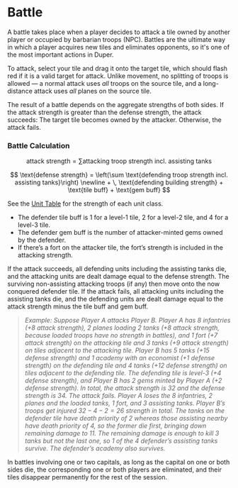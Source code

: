 # Battle

A battle takes place when a player decides to attack a tile owned by another player or occupied by barbarian troops (NPC). Battles are the ultimate way in which a player acquires new tiles and eliminates opponents, so it's one of the most important actions in Duper.

To attack, select your tile and drag it onto the target tile, which should flash red if it is a valid target for attack. Unlike movement, no splitting of troops is allowed — a normal attack uses _all_ troops on the source tile, and a long-distance attack uses _all_ planes on the source tile.

The result of a battle depends on the aggregate strengths of both sides. If the attack strength is greater than the defense strength, the attack succeeds: The target tile becomes owned by the attacker. Otherwise, the attack fails.

### Battle Calculation

$$
\text{attack strength} = \sum \text{attacking troop strength incl. assisting tanks}
$$

$$
\text{defense strength} = \left(\sum \text{defending troop strength incl. assisting tanks}\right) \newline + \, \text{defending building strength} + \text{tile buff} + \text{gem buff}
$$

See the [Unit Table](./units#unit-table) for the strength of each unit class.

- The defender tile buff is 1 for a level-1 tile, 2 for a level-2 tile, and 4 for a level-3 tile.
- The defender gem buff is the number of attacker-minted gems owned by the defender.
- If there’s a fort on the attacker tile, the fort’s strength is included in the attacking strength.

If the attack succeeds, all defending units including the assisting tanks die, and the attacking units are dealt damage equal to the defense strength. The surviving non-assisting attacking troops (if any) then move onto the now conquered defender tile. If the attack fails, all attacking units including the assisting tanks die, and the defending units are dealt damage equal to the attack strength minus the tile buff and gem buff.

> _Example: Suppose Player A attacks Player B. Player A has 8 infantries (+8 attack strength), 2 planes loading 2 tanks (+8 attack strength, because loaded troops have no strength in battles), and 1 fort (+7 attack strength) on the attacking tile and 3 tanks (+9 attack strength) on tiles adjacent to the attacking tile. Player B has 5 tanks (+15 defense strength) and 1 academy with an economist (+1 defense strength) on the defending tile and 4 tanks (+12 defense strength) on tiles adjacent to the defending tile. The defending tile is level-3 (+4 defense strength), and Player B has 2 gems minted by Player A (+2 defense strength). In total, the attack strength is 32 and the defense strength is 34. The attack fails. Player A loses the 8 infantries, 2 planes and the loaded tanks, 1 fort, and 3 assisting tanks. Player B’s troops get injured $32-4-2=26$ strength in total. The tanks on the defender tile have death priority of 2 whereas those assisting nearby have death priority of 4, so the former die first, bringing down remaining damage to 11. The remaining damage is enough to kill 3 tanks but not the last one, so 1 of the 4 defender’s assisting tanks survive. The defender’s academy also survives._

In battles involving one or two capitals, as long as the capital on one or both sides die, the corresponding one or both players are eliminated, and their tiles disappear permanently for the rest of the session.
